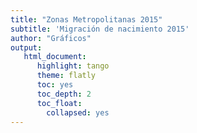 ```yaml
---
title: "Zonas Metropolitanas 2015"
subtitle: 'Migración de nacimiento 2015'
author: "Gráficos"
output:
   html_document:
      highlight: tango
      theme: flatly
      toc: yes
      toc_depth: 2
      toc_float:
        collapsed: yes
---
```

